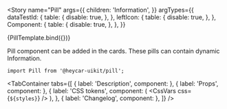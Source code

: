 

<!-- Meta -->

<Meta title="Components/Pill" component={Pill} />


<!-- Canvas -->

<Story
  name="Pill"
  args={{
    children: 'Information',
  }}
  argTypes={{
    dataTestId: {
      table: {
        disable: true,
      },
    },
    leftIcon: {
      table: {
        disable: true,
      },
    },
    Component: {
      table: {
        disable: true,
      },
    },
  }}
>
  {PillTemplate.bind({})}
</Story>

<!-- Docs -->

<ComponentHeader
  name="Pill"
  version={version}
  stage={1}
  design="https://www.figma.com/file/rrvkvQEoVTOHa7MzyKSaoz/OTP-Global-Design-System?node-id=4031%3A102741"
/>

Pill component can be added in the cards. These pills can contain dynamic Information.

```tsx
import Pill from '@heycar-uikit/pill';
```

<!-- Description -->

<TabContainer
  tabs={[
    { label: 'Description', component: <Description /> },
    { label: 'Props', component: <Props of={Pill} /> },
    {
      label: 'CSS tokens',
      component: (
        <CssVars
          css={`
            ${styles}
          `}
        />
      ),
    },
    { label: 'Changelog', component: <Changelog /> },
  ]}
/>
